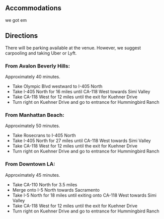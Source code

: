 ## Accommodations

we got em

## Directions

There will be parking available at the venue. However, we suggest carpooling and taking Uber or Lyft.

### **From Avalon Beverly Hills**:

Approximately 40 minutes.

- Take Olympic Blvd westward to I-405 North
- Take I-405 North for 16 miles until CA-118 West towards Simi Valley
- Take CA-118 West for 12 miles until the exit for Kuehner Drive
- Turn right on Kuehner Drive and go to entrance for Hummingbird Ranch

### **From Manhattan Beach**:

Approximately 50 minutes.

- Take Rosecrans to I-405 North
- Take I-405 North for 27 miles until CA-118 West towards Simi Valley
- Take CA-118 West for 12 miles until the exit for Kuehner Drive
- Turn right on Kuehner Drive and go to entrance for Hummingbird Ranch

### **From Downtown LA**:

Approximately 45 minutes.

- Take CA-110 North for 3.5 miles
- Merge onto I-5 North towards Sacramento
- Take I-5 North for 18 miles until exiting onto CA-118 West towards Simi Valley
- Take CA-118 West for 12 miles until the exit for Kuehner Drive
- Turn right on Kuehner Drive and go to entrance for Hummingbird Ranch
